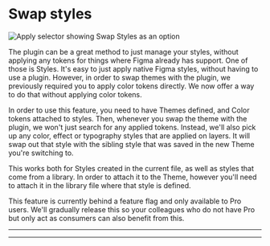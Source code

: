 # Swap styles

![Apply selector showing Swap Styles as an option](/swap-styles.png)

The plugin can be a great method to just manage your styles, without applying any tokens for things where Figma already has support. One of those is Styles. It's easy to just apply native Figma styles, without having to use a plugin. However, in order to swap themes with the plugin, we previously required you to apply color tokens directly. We now offer a way to do that without applying color tokens.

In order to use this feature, you need to have Themes defined, and Color tokens attached to styles. Then, whenever you swap the theme with the plugin, we won't just search for any applied tokens. Instead, we'll also pick up any color, effect or typography styles that are applied on layers. It will swap out that style with the sibling style that was saved in the new Theme you're switching to.

This works both for Styles created in the current file, as well as styles that come from a library. In order to attach it to the Theme, however you'll need to attach it in the library file where that style is defined.


<Callout>
  This feature is currently behind a feature flag and only available to Pro users. We'll gradually release this so your colleagues who do not have Pro but only act as consumers can also benefit from this.    
</Callout>

---


<ReactPlayer
  muted
  width="100%"
  height="auto"
  loop
  playing
  controls
  url="/swap-styles.mp4"
/>

---
